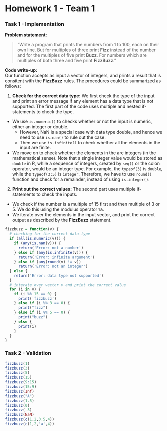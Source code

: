 Homework 1 - Team 1
========================================================

### Task 1 - Implementation

**Problem statement:**  

> “Write a program that prints the numbers from 1 to 100, each on their own line. But for multiples of three print **Fizz** instead of the number and for the multiples of five print **Buzz**. For numbers which are multiples of both three and five print **FizzBuzz**."
  
  
**Code write-up:**  
Our function accepts as input a vector of integers, and prints a result that is consitent with the **FizzBuzz** rules. The procedures could be summarized as follows:

1. **Check for the correct data type:**
We first check the type of the input and print an error message if any element has a data type that is not supported. The first part of the code uses multiple and nested if- statements to check the type.
  + We use ```is.numeric()``` to checks whether or not the input is numeric, either an integer or  double.
    + However, NaN is a special case with data type double, and hence we need to use ```is.nan()``` to rule out the case. 
    + Then we use ```is.infinite()``` to check whether all the elements in the input are finite. 
  + We move on to check whether the elements in the are integers (in the mathematical sense). Note that a single integer value would be stored as ```double``` in R, while a sequence of integers, created by ```seq()``` or the colon operator, would be an integer type. For example, the ```typeof(3)``` is ```double```, while the ```typeof(3:5)``` is ```integer```. Therefore, we have to use  ```round()``` function and check for a remainder, instead of using ```is.integer()```. 
   

2. **Print out the correct values:**
The second part uses multiple if- statements to check the inputs.
  + We check if the number is a multiple of 15 first and then multiple of 3 or 5. We do this using the modulus operator ```%%```.
  + We iterate over the elements in the input vector, and print the correct output as described by the **FizzBuzz** statement.   


```r
fizzbuzz = function(v) {
  # checking for the correct data type
  if (all(is.numeric(v))) {
    if (any(is.nan(v))) {
      return('Error: not a number')
    } else if (any(is.infinite(v))) {
      return('Error: infinite argument')
    } else if (any(round(v) != v)) 
      return('Error: not an integer')
  } else {
    return('Error: data type not supported')
  }
  # interate over vector v and print the correct value 
  for (i in v) {
    if (i %% 15 == 0) {
      print('fizzbuzz')
    } else if (i %% 3 == 0) {
      print("fizz")
    } else if (i %% 5 == 0) {
      print("buzz")
    } else {
      print(i)
    }
  }
}
```

### Task 2 - Validation
```r
fizzbuzz(1)
fizzbuzz(3)
fizzbuzz(5)
fizzbuzz(15)
fizzbuzz(9:15)
fizzbuzz(15:9)
fizzbuzz(Inf)
fizzbuzz("A")
fizzbuzz(1.5)
fizzbuzz(0)
fizzbuzz(-3)
fizzbuzz(NaN)
fizzbuzz(c(1,2,3.5,4))
fizzbuzz(c(1,2,'a',4))
```
